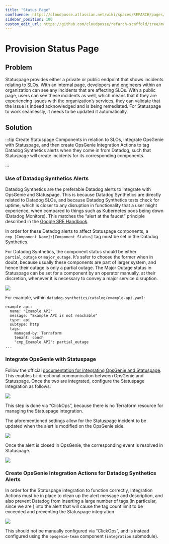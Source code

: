 ```yaml
---
title: "Status Page"
confluence: https://cloudposse.atlassian.net/wiki/spaces/REFARCH/pages/1265369366/REFARCH-107%3A+Provision+Status+Page
sidebar_position: 100
custom_edit_url: https://github.com/cloudposse/refarch-scaffold/tree/main/docs/docs/how-to-guides/integrations/how-to-integrate-statuspage.md
---
```


# Provision Status Page

## Problem
Statuspage provides either a private or public endpoint that shows incidents relating to SLOs. With an internal page, developers and engineers within an organization can see any incidents that are affecting SLOs. With a public page, users can see these incidents as well, which means that if they are experiencing issues with the organization’s services, they can validate that the issue is indeed acknowledged and is being remediated. For Statuspage to work seamlessly, it needs to be updated it automatically.

## Solution

:::tip
Create Statuspage Components in relation to SLOs, integrate OpsGenie with Statuspage, and then create OpsGenie Integration Actions to tag Datadog Synthetics alerts when they come in from Datadog, such that Statuspage will create incidents for its corresponding components.

:::

### Use of Datadog Synthetics Alerts
Datadog Synthetics are the preferable Datadog alerts to integrate with OpsGenie and Statuspage. This is because Datadog Synthetics are directly related to Datadog SLOs, and because Datadog Synthetics tests check for uptime, which is closer to any disruption in functionality that a user might experience, when compared to things such as Kubernetes pods being down (Datadog Monitors). This matches the “alert at the faucet” principle described in the [Google SRE Handbook](https://sre.google/sre-book/table-of-contents/).

In order for these Datadog alerts to affect Statuspage components, a `cmp_[Component Name]:[Component Status]` tag must be set in the Datadog Synthetics.

For Datadog Synthetics, the component status should be either `partial_outage` or `major_outage`. It’s safer to choose the former when in doubt, because usually these components are part of larger system, and hence their outage is only a partial outage. The Major Outage status in Statuspage can be set for a component by an operator manually, at their discretion, whenever it is necessary to convey a major service disruption.

<img src="/assets/refarch/cleanshot-2022-03-02-at-14.53.52@2x-20220302-125417.png" /><br/>

For example, within `datadog-synthetics/catalog/example-api.yaml`:

```
example-api:
  name: "Example API"
  message: "Example API is not reachable"
  type: api
  subtype: http
  tags:
    managed-by: Terraform
    tenant: conch
    "cmp_Example API": partial_outage
...
```

### Integrate OpsGenie with Statuspage
Follow the official [documentation for integrating OpsGenie and Statuspage](https://support.atlassian.com/opsgenie/docs/integrate-opsgenie-with-statuspage/). This enables bi-directional communication between OpsGenie and Statuspage. Once the two are integrated, configure the Statuspage Integration as follows:

<img src="/assets/refarch/cleanshot-2022-03-02-at-14.11.32@2x-20220302-121138.png" /><br/>

This step is done via “ClickOps”, because there is no Terraform resource for managing the Statuspage integration.

The aforementioned settings allow for the Statuspage incident to be updated when the alert is modified on the OpsGenie side.

<img src="/assets/refarch/cleanshot-2022-03-02-at-14.03.29@2x-20220302-123033.png" /><br/>

Once the alert is closed in OpsGenie, the corresponding event is resolved in Statuspage.

<img src="/assets/refarch/cleanshot-2022-03-02-at-14.03.45@2x-20220302-121407.png" /><br/>

### Create OpsGenie Integration Actions for Datadog Synthetics Alerts
In order for the Statuspage integration to function correctly, Integration Actions must be in place to clean up the alert message and description, and also prevent Datadog from inserting a large number of tags (in particular, since we are ) into the alert that will cause the tag count limit to be exceeded and preventing the Statuspage integration

<img src="/assets/refarch/cleanshot-2022-03-02-at-14.15.18@2x-20220302-121525.png" /><br/>

This should not be manually configured via “ClickOps”, and is instead configured using the `opsgenie-team` component (`integration` submodule).


